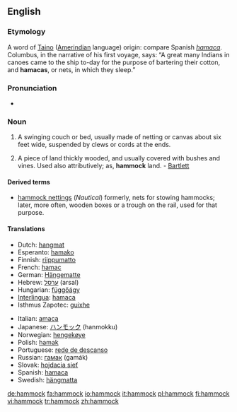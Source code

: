 ==English==

===Etymology===
A word of [[Taino]] ([[Amerindian]] language) origin: compare Spanish ''[[hamaca]]''. Columbus, in the narrative of his first voyage, says: “A great many Indians in canoes came to the ship to-day for the purpose of bartering their cotton, and '''hamacas''', or nets, in which they sleep.”

===Pronunciation===
*{{IPA|/ˈhæmək/}}

===Noun===
{{en-noun}}

# A swinging couch or bed, usually made of netting or canvas about six feet wide, suspended by clews or cords at the ends.
# {{italbrac|Southern US}} A piece of land thickly wooded, and usually covered with bushes and vines. Used also attributively; as, '''hammock''' land. - [[Bartlett]]

====Derived terms====
*[[hammock nettings]] (''Nautical'') formerly, nets for stowing hammocks; later, more often, wooden boxes or a trough on the rail, used for that purpose.

====Translations====
{{top}}
*Dutch: [[hangmat]] {{f}}
*Esperanto: [[hamako]]
*Finnish: [[riippumatto]]
*French: [[hamac]] {{m}}
*German: [[Hängematte]] {{f}}
*Hebrew: [[ערסל]] (arsal) {{m}}
*Hungarian: [[függőágy]]
*[[Interlingua]]: [[hamaca]]
*Isthmus Zapotec: [[guixhe]]
{{mid}}
*Italian: [[amaca]] {{f}}
*Japanese: [[ハンモック]] (hanmokku)
*Norwegian: [[hengekøye]] {{f}}
*Polish: [[hamak]] {{m}}
*Portuguese: [[rede de descanso]] {{f}}
*Russian: [[гамак]] (gamák) {{m}}
*Slovak: [[hojdacia sieť]] {{f}}
*Spanish: [[hamaca]] {{f}}
*Swedish: [[hängmatta]] {{c}}
{{bottom}}

[[de:hammock]]
[[fa:hammock]]
[[io:hammock]]
[[it:hammock]]
[[pl:hammock]]
[[fi:hammock]]
[[vi:hammock]]
[[tr:hammock]]
[[zh:hammock]]